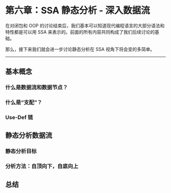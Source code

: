 # 第六章：SSA 静态分析 - 深入数据流

在对闭包和 OOP 的讨论结束后，我们基本可以知道现代编程语言的大部分语法和特性都是可以用 SSA 来表示的。前面的所有内容共同构成了我们后续讨论的基础。

那么，接下来我们就会进一步讨论静态分析在 SSA 视角下将会变的多简单。


<TOCInline toc={toc} />

---

## 基本概念

### 什么是数据流和数据节点？

### 什么是“支配”？

### Use-Def 链

## 静态分析数据流

### 静态分析目标

### 分析方法：自顶向下，自底向上

## 总结